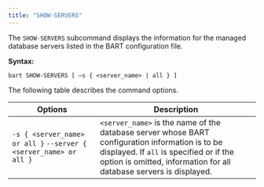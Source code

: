 ```yaml
---
title: "SHOW-SERVERS"
---
```


<div id="show_servers" class="registered_link"></div>

The `SHOW-SERVERS` subcommand displays the information for the managed database servers listed in the BART configuration file.

**Syntax:**

`bart SHOW-SERVERS [ –s { <server_name> | all } ]`

The following table describes the command options.

| Options                                                         | Description                                                                                                                                                                                                       |
| --------------------------------------------------------------- | ----------------------------------------------------------------------------------------------------------------------------------------------------------------------------------------------------------------- |
| `-s { <server_name> or all }` `--server { <server_name> or all }` | `<server_name>` is the name of the database server whose BART configuration information is to be displayed. If `all` is specified or if the option is omitted, information for all database servers is displayed. |

